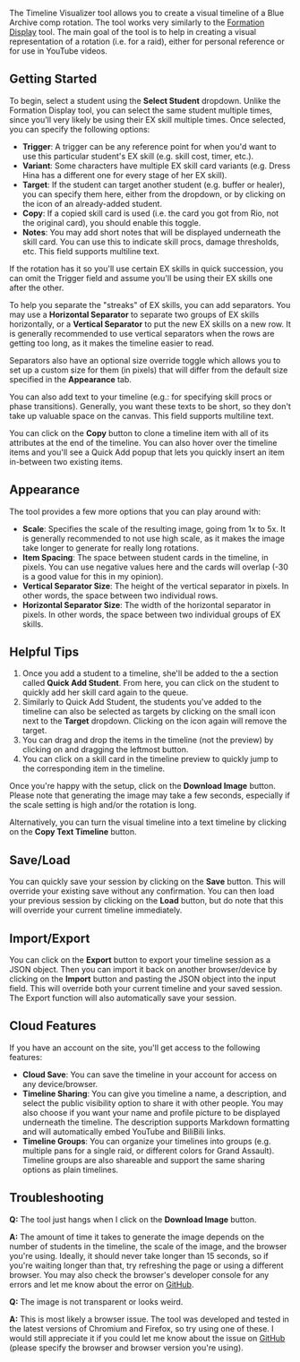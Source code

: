 The Timeline Visualizer tool allows you to create a visual timeline of a Blue
Archive comp rotation. The tool works very similarly to the
[Formation Display][formation-tool] tool. The main goal of the tool is to help
in creating a visual representation of a rotation (i.e. for a raid), either for
personal reference or for use in YouTube videos.

## Getting Started

To begin, select a student using the **Select Student** dropdown. Unlike the
Formation Display tool, you can select the same student multiple times, since
you'll very likely be using their EX skill multiple times. Once selected, you
can specify the following options:
- **Trigger**: A trigger can be any reference point for when you'd want to use
  this particular student's EX skill (e.g. skill cost, timer, etc.).
- **Variant**: Some characters have multiple EX skill card variants (e.g. Dress
  Hina has a different one for every stage of her EX skill).
- **Target**: If the student can target another student (e.g. buffer or healer),
  you can specify them here, either from the dropdown, or by clicking on the
  icon of an already-added student.
- **Copy**: If a copied skill card is used (i.e. the card you got from Rio, not
  the original card), you should enable this toggle.
- **Notes**: You may add short notes that will be displayed underneath the skill
  card. You can use this to indicate skill procs, damage thresholds, etc. This
  field supports multiline text.

If the rotation has it so you'll use certain EX skills in quick succession, you
can omit the Trigger field and assume you'll be using their EX skills one after
the other.

To help you separate the "streaks" of EX skills, you can add separators.
You may use a **Horizontal Separator** to separate two groups of EX skills
horizontally, or a **Vertical Separator** to put the new EX skills on a new row.
It is generally recommended to use vertical separators when the rows are getting
too long, as it makes the timeline easier to read.

Separators also have an optional size override toggle which allows you to set up
a custom size for them (in pixels) that will differ from the default size
specified in the **Appearance** tab.

You can also add text to your timeline (e.g.: for specifying skill procs or
phase transitions). Generally, you want these texts to be short, so they don't
take up valuable space on the canvas. This field supports multiline text.

You can click on the **Copy** button to clone a timeline item with all of its
attributes at the end of the timeline. You can also hover over the timeline
items and you'll see a Quick Add popup that lets you quickly insert an item
in-between two existing items.

## Appearance

The tool provides a few more options that you can play around with:
- **Scale**: Specifies the scale of the resulting image, going from 1x to 5x. It
  is generally recommended to not use high scale, as it makes the image take
  longer to generate for really long rotations.
- **Item Spacing**: The space between student cards in the timeline, in pixels.
  You can use negative values here and the cards will overlap (-30 is a good
  value for this in my opinion).
- **Vertical Separator Size**: The height of the vertical separator in pixels.
  In other words, the space between two individual rows.
- **Horizontal Separator Size**: The width of the horizontal separator in
  pixels. In other words, the space between two individual groups of EX skills.

## Helpful Tips

1. Once you add a student to a timeline, she'll be added to the a section called
**Quick Add Student**. From here, you can click on the student to quickly add
her skill card again to the queue.
1. Similarly to Quick Add Student, the students you've added to the timeline can
also be selected as targets by clicking on the small icon next to the **Target**
dropdown. Clicking on the icon again will remove the target.
1. You can drag and drop the items in the timeline (not the preview) by clicking
on and dragging the leftmost button.
1. You can click on a skill card in the timeline preview to quickly jump to the
corresponding item in the timeline.

Once you're happy with the setup, click on the **Download Image** button. Please
note that generating the image may take a few seconds, especially if the scale
setting is high and/or the rotation is long.

Alternatively, you can turn the visual timeline into a text timeline by clicking
on the **Copy Text Timeline** button.

## Save/Load

You can quickly save your session by clicking on the **Save** button. This will
override your existing save without any confirmation. You can then load your
previous session by clicking on the **Load** button, but do note that this will
override your current timeline immediately.

## Import/Export

You can click on the **Export** button to export your timeline session as a JSON
object. Then you can import it back on another browser/device by clicking on the
**Import** button and pasting the JSON object into the input field. This will
override both your current timeline and your saved session. The Export function
will also automatically save your session.

## Cloud Features

If you have an account on the site, you'll get access to the following features:
- **Cloud Save**: You can save the timeline in your account for access on any
  device/browser.
- **Timeline Sharing**: You can give you timeline a name, a description, and
  select the public visibility option to share it with other people. You may
  also choose if you want your name and profile picture to be displayed
  underneath the timeline. The description supports Markdown formatting and will
  automatically embed YouTube and BiliBili links.
- **Timeline Groups**: You can organize your timelines into groups (e.g.
  multiple pans for a single raid, or different colors for Grand Assault).
  Timeline groups are also shareable and support the same sharing options as
  plain timelines.

## Troubleshooting

**Q:** The tool just hangs when I click on the **Download Image** button.

**A:** The amount of time it takes to generate the image depends on the number
of students in the timeline, the scale of the image, and the browser you're
using. Ideally, it should never take longer than 15 seconds, so if you're
waiting longer than that, try refreshing the page or using a different browser.
You may also check the browser's developer console for any errors and let me
know about the error on [GitHub][github-issues-link].

**Q:** The image is not transparent or looks weird.

**A:** This is most likely a browser issue. The tool was developed and tested in
the latest versions of Chromium and Firefox, so try using one of these. I would
still appreciate it if you could let me know about the issue on
[GitHub][github-issues-link] (please specify the browser and browser version
you're using).

[github-issues-link]: https://github.com/jozsefsallai/ba-tools/issues
[formation-tool]: https://ba.joexyz.online/formation-display
